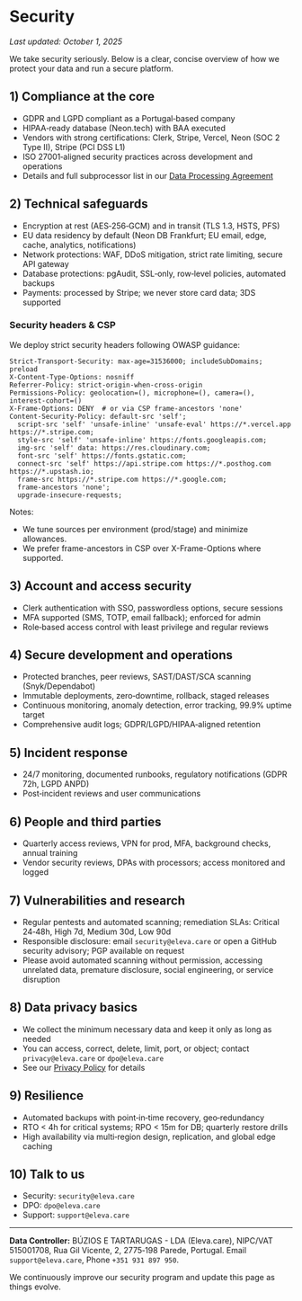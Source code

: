 # Security

_Last updated: October 1, 2025_

We take security seriously. Below is a clear, concise overview of how we protect your data and run a secure platform.

## 1) Compliance at the core

- GDPR and LGPD compliant as a Portugal‑based company
- HIPAA‑ready database (Neon.tech) with BAA executed
- Vendors with strong certifications: Clerk, Stripe, Vercel, Neon (SOC 2 Type II), Stripe (PCI DSS L1)
- ISO 27001‑aligned security practices across development and operations
- Details and full subprocessor list in our [Data Processing Agreement](/trust/dpa)

## 2) Technical safeguards

- Encryption at rest (AES‑256‑GCM) and in transit (TLS 1.3, HSTS, PFS)
- EU data residency by default (Neon DB Frankfurt; EU email, edge, cache, analytics, notifications)
- Network protections: WAF, DDoS mitigation, strict rate limiting, secure API gateway
- Database protections: pgAudit, SSL‑only, row‑level policies, automated backups
- Payments: processed by Stripe; we never store card data; 3DS supported

### Security headers & CSP

We deploy strict security headers following OWASP guidance:

```
Strict-Transport-Security: max-age=31536000; includeSubDomains; preload
X-Content-Type-Options: nosniff
Referrer-Policy: strict-origin-when-cross-origin
Permissions-Policy: geolocation=(), microphone=(), camera=(), interest-cohort=()
X-Frame-Options: DENY  # or via CSP frame-ancestors 'none'
Content-Security-Policy: default-src 'self';
  script-src 'self' 'unsafe-inline' 'unsafe-eval' https://*.vercel.app https://*.stripe.com;
  style-src 'self' 'unsafe-inline' https://fonts.googleapis.com;
  img-src 'self' data: https://res.cloudinary.com;
  font-src 'self' https://fonts.gstatic.com;
  connect-src 'self' https://api.stripe.com https://*.posthog.com https://*.upstash.io;
  frame-src https://*.stripe.com https://*.google.com;
  frame-ancestors 'none';
  upgrade-insecure-requests;
```

Notes:

- We tune sources per environment (prod/stage) and minimize allowances.
- We prefer frame-ancestors in CSP over X-Frame-Options where supported.

## 3) Account and access security

- Clerk authentication with SSO, passwordless options, secure sessions
- MFA supported (SMS, TOTP, email fallback); enforced for admin
- Role‑based access control with least privilege and regular reviews

## 4) Secure development and operations

- Protected branches, peer reviews, SAST/DAST/SCA scanning (Snyk/Dependabot)
- Immutable deployments, zero‑downtime, rollback, staged releases
- Continuous monitoring, anomaly detection, error tracking, 99.9% uptime target
- Comprehensive audit logs; GDPR/LGPD/HIPAA‑aligned retention

## 5) Incident response

- 24/7 monitoring, documented runbooks, regulatory notifications (GDPR 72h, LGPD ANPD)
- Post‑incident reviews and user communications

## 6) People and third parties

- Quarterly access reviews, VPN for prod, MFA, background checks, annual training
- Vendor security reviews, DPAs with processors; access monitored and logged

## 7) Vulnerabilities and research

- Regular pentests and automated scanning; remediation SLAs: Critical 24‑48h, High 7d, Medium 30d, Low 90d
- Responsible disclosure: email `security@eleva.care` or open a GitHub security advisory; PGP available on request
- Please avoid automated scanning without permission, accessing unrelated data, premature disclosure, social engineering, or service disruption

## 8) Data privacy basics

- We collect the minimum necessary data and keep it only as long as needed
- You can access, correct, delete, limit, port, or object; contact `privacy@eleva.care` or `dpo@eleva.care`
- See our [Privacy Policy](/legal/privacy) for details

## 9) Resilience

- Automated backups with point‑in‑time recovery, geo‑redundancy
- RTO < 4h for critical systems; RPO < 15m for DB; quarterly restore drills
- High availability via multi‑region design, replication, and global edge caching

## 10) Talk to us

- Security: `security@eleva.care`
- DPO: `dpo@eleva.care`
- Support: `support@eleva.care`

---

**Data Controller:** BÚZIOS E TARTARUGAS - LDA (Eleva.care), NIPC/VAT 515001708, Rua Gil Vicente, 2, 2775‑198 Parede, Portugal. Email `support@eleva.care`, Phone `+351 931 897 950`.

We continuously improve our security program and update this page as things evolve.
